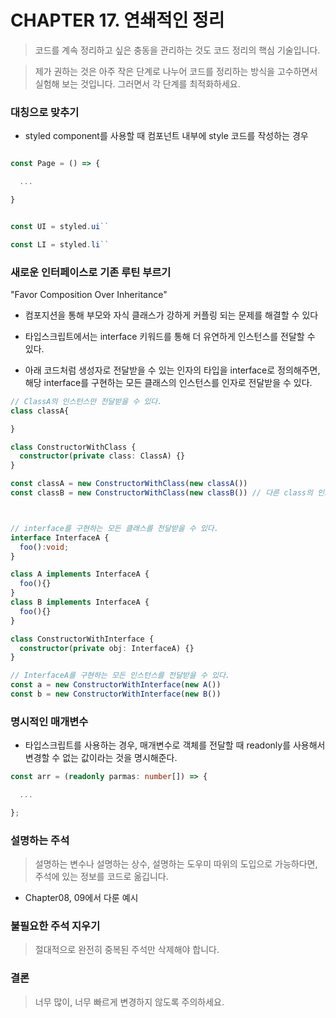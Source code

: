 # CHAPTER 17. 연쇄적인 정리

> 코드를 계속 정리하고 싶은 충동을 관리하는 것도 코드 정리의 핵심 기술입니다.

> 제가 권하는 것은 아주 작은 단계로 나누어 코드를 정리하는 방식을 고수하면서 실험해 보는 것입니다. 그러면서 각 단계를 최적화하세요.

### 대칭으로 맞추기

- styled component를 사용할 때 컴포넌트 내부에 style 코드를 작성하는 경우

```js

const Page = () => {

  ...

}


const UI = styled.ui``

const LI = styled.li``

```

### 새로운 인터페이스로 기존 루틴 부르기

"Favor Composition Over Inheritance"

- 컴포지션을 통해 부모와 자식 클래스가 강하게 커플링 되는 문제를 해결할 수 있다

- 타입스크립트에서는 interface 키워드를 통해 더 유연하게 인스턴스를 전달할 수 있다.

- 아래 코드처럼 생성자로 전달받을 수 있는 인자의 타입을 interface로 정의해주면, 해당 interface를 구현하는 모든 클래스의 인스턴스를 인자로 전달받을 수 있다.

```ts
// ClassA의 인스턴스만 전달받을 수 있다.
class classA{

}

class ConstructorWithClass {
  constructor(private class: ClassA) {}
}

const classA = new ConstructorWithClass(new classA())
const classB = new ConstructorWithClass(new classB()) // 다른 class의 인스턴스 전달하면 에러 발생



// interface를 구현하는 모든 클래스를 전달받을 수 있다.
interface InterfaceA {
  foo():void;
}

class A implements InterfaceA {
  foo(){}
}
class B implements InterfaceA {
  foo(){}
}

class ConstructorWithInterface {
  constructor(private obj: InterfaceA) {}
}

// InterfaceA를 구현하는 모든 인스턴스를 전달받을 수 있다.
const a = new ConstructorWithInterface(new A())
const b = new ConstructorWithInterface(new B())

```

### 명시적인 매개변수

- 타입스크립트를 사용하는 경우, 매개변수로 객체를 전달할 때 readonly를 사용해서 변경할 수 없는 값이라는 것을 명시해준다.

```ts
const arr = (readonly parmas: number[]) => {

  ...

};
```

### 설명하는 주석

> 설명하는 변수나 설명하는 상수, 설명하는 도우미 따위의 도입으로 가능하다면, 주석에 있는 정보를 코드로 옮깁니다.

- Chapter08, 09에서 다룬 예시

### 불필요한 주석 지우기

> 절대적으로 완전히 중복된 주석만 삭제해야 합니다.

### 결론

> 너무 많이, 너무 빠르게 변경하지 않도록 주의하세요.
